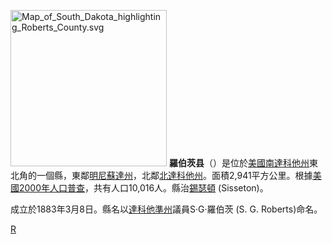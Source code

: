 {{noteTA
|T=zh-hans:罗伯茨县 (南达科他州);zh-hk:羅伯茨縣 (南達科他州);zh-tw:羅伯茨郡 (南達科他州);
|1=zh-hans:县;zh-hk:縣;zh-tw:郡;
}}
{{Otheruses|羅伯茨縣|subject=美國德克薩斯州的一個縣|other=同名的縣}}
[[File:Map_of_South_Dakota_highlighting_Roberts_County.svg|250px]]
'''羅伯茨县'''（{{lang-en|Roberts County}}）是位於[[美國|美國]][[南達科他州|南達科他州]]東北角的一個縣，東鄰[[明尼蘇達州|明尼蘇達州]]，北鄰[[北達科他州|北達科他州]]。面積2,941平方公里。根據[[美國2000年人口普查|美國2000年人口普查]]，共有人口10,016人。縣治[[錫瑟頓|錫瑟頓]] (Sisseton)。

成立於1883年3月8日。縣名以[[達科他準州|達科他準州]]議員S·G·羅伯茨 (S. G. Roberts)命名。

{{SouthDakota-stub}}
[[Category:南達科他州行政區劃|R]]